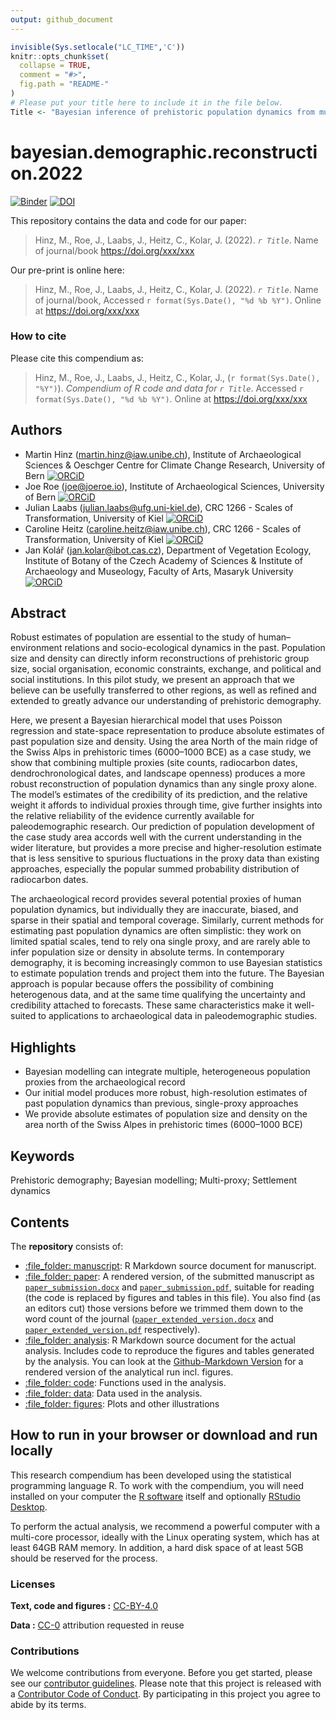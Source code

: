 ```yaml
---
output: github_document
---
```


<!-- README.md is generated from README.Rmd. Please edit that file -->

```r
invisible(Sys.setlocale("LC_TIME",'C'))
knitr::opts_chunk$set(
  collapse = TRUE,
  comment = "#>",
  fig.path = "README-"
)
# Please put your title here to include it in the file below.
Title <- "Bayesian inference of prehistoric population dynamics from multiple proxies: a case study from the North of the Swiss Alps"
```

# bayesian.demographic.reconstruction.2022

[![Binder](https://mybinder.org/badge_logo.svg)](https://mybinder.org/v2/gh/MartinHinz/bayesian.demographic.reconstruction.2022/master?urlpath=rstudio) [![DOI](https://zenodo.org/badge/477622472.svg)](https://zenodo.org/badge/latestdoi/477622472)

This repository contains the data and code for our paper:

> Hinz, M., Roe, J., Laabs, J., Heitz, C., Kolar, J. (2022). _`r Title`_. Name of journal/book <https://doi.org/xxx/xxx>

Our pre-print is online here:

> Hinz, M., Roe, J., Laabs, J., Heitz, C., Kolar, J. (2022). _`r Title`_. Name of journal/book, Accessed `r format(Sys.Date(), "%d %b %Y")`. Online at <https://doi.org/xxx/xxx>

### How to cite

Please cite this compendium as:

> Hinz, M., Roe, J., Laabs, J., Heitz, C., Kolar, J., (`r format(Sys.Date(), "%Y")`). _Compendium of R code and data for `r Title`_. Accessed `r format(Sys.Date(), "%d %b %Y")`. Online at <https://doi.org/xxx/xxx>

## Authors
- Martin Hinz (<martin.hinz@iaw.unibe.ch>), Institute of Archaeological Sciences & Oeschger Centre for Climate Change Research, University of Bern [![ORCiD](https://img.shields.io/badge/ORCiD-0000--0002--9904--6548-green.svg)](http://orcid.org/0000-0002-9904-6548)
- Joe Roe (<joe@joeroe.io>), Institute of Archaeological Sciences, University of Bern [![ORCiD](https://img.shields.io/badge/ORCiD-0000--0002--1011--1244-green.svg)](http://orcid.org/0000-0002-1011-1244)
- Julian Laabs (<julian.laabs@ufg.uni-kiel.de>), CRC 1266 - Scales of Transformation, University of Kiel [![ORCiD](https://img.shields.io/badge/ORCiD-0000--0003--1378--3908-green.svg)](http://orcid.org/0000-0003-1378-3908)
- Caroline Heitz (<caroline.heitz@iaw.unibe.ch>), CRC 1266 - Scales of Transformation, University of Kiel [![ORCiD](https://img.shields.io/badge/ORCiD-0000--0001--7188--6775-green.svg)](http://orcid.org/0000-0001-7188-6775)
- Jan Kolář (<jan.kolar@ibot.cas.cz>), Department of Vegetation Ecology, Institute of Botany of the Czech Academy of Sciences & Institute of Archaeology and Museology, Faculty of Arts, Masaryk University [![ORCiD](https://img.shields.io/badge/ORCiD-0000--0001--8013--6992-green.svg)](http://orcid.org/0000-0001-8013-6992)

## Abstract
Robust estimates of population are essential to the study of human–environment relations and socio-ecological dynamics in the past. Population size and density can directly inform reconstructions of prehistoric group size, social organisation, economic constraints, exchange, and political and social institutions. In this pilot study, we present an approach that we believe can be usefully transferred to other regions, as well as refined and extended to greatly advance our understanding of prehistoric demography.

  Here, we present a Bayesian hierarchical model that uses Poisson regression and state-space representation to produce absolute estimates of past population size and density. Using the  area North of the main ridge of the Swiss Alps in prehistoric times (6000–1000 BCE) as a case study, we show that combining multiple proxies (site counts, radiocarbon dates, dendrochronological dates, and landscape openness) produces a more robust reconstruction of population dynamics than any single proxy alone. The model's estimates of the credibility of its prediction, and the relative weight it affords to individual proxies through time, give further insights into the relative reliability of the evidence currently available for paleodemographic research. Our prediction of population development of the case study area accords well with the current understanding in the wider literature, but provides a more precise and higher-resolution estimate that is less sensitive to spurious fluctuations in the proxy data than existing approaches, especially the popular summed probability distribution of radiocarbon dates.
  
  The archaeological record provides several potential proxies of human population dynamics, but individually they are inaccurate, biased, and sparse in their spatial and temporal coverage. Similarly, current methods for estimating past population dynamics are often simplistic: they work on limited spatial scales, tend to rely ona single proxy, and are rarely able to infer population size or density in absolute terms. In contemporary demography, it is becoming increasingly common to use Bayesian statistics to estimate population trends and project them into the future. The Bayesian approach is popular because offers the possibility of combining heterogenous data, and at the same time qualifying the uncertainty and credibility attached to forecasts. These same characteristics make it well-suited to applications to archaeological data in paleodemographic studies.
  
## Highlights
- Bayesian modelling can integrate multiple, heterogeneous population proxies from the archaeological record
- Our initial model produces more robust, high-resolution estimates of past population dynamics than previous, single-proxy approaches
- We provide absolute estimates of population size and density on the area north of the Swiss Alpes in prehistoric times (6000–1000 BCE)
  
## Keywords
Prehistoric demography; Bayesian modelling; Multi-proxy; Settlement dynamics

## Contents

The **repository** consists of:

  - [:file\_folder: manuscript](/manuscript): R Markdown source document
    for manuscript.
  - [:file\_folder: paper](/paper): A rendered version, of the submitted manuscript as
    [`paper_submission.docx`](/paper/paper_submission.docx) and [`paper_submission.pdf`](/paper/paper_submission.pdf), suitable for reading (the code is replaced by figures
    and tables in this file). You also find (as an editors cut) those versions before we trimmed them down to the word count of the journal ([`paper_extended_version.docx`](/paper/paper_extended_version.docx) and [`paper_extended_version.pdf`](/paper/paper_extended_version.pdf) respectively).
  - [:file\_folder: analysis](/analysis): R Markdown source document
    for the actual analysis. Includes code to reproduce the figures and tables
    generated by the analysis. You can look at the [Github-Markdown Version](/analysis/analysis.md)
    for a rendered version of the analytical run incl. figures.
  - [:file\_folder: code](/code): Functions used in the analysis.
  - [:file\_folder: data](/data): Data used in the analysis.
  - [:file\_folder: figures](/figures): Plots and other illustrations

## How to run in your browser or download and run locally

This research compendium has been developed using the statistical programming
language R. To work with the compendium, you will need
installed on your computer the [R software](https://cloud.r-project.org/)
itself and optionally [RStudio Desktop](https://rstudio.com/products/rstudio/download/).

To perform the actual analysis, we recommend a powerful computer with a
multi-core processor, ideally with the Linux operating system, which has
at least 64GB RAM memory. In addition, a hard disk space of at least 5GB
should be reserved for the process.

### Licenses

**Text, code and figures :**  [CC-BY-4.0](http://creativecommons.org/licenses/by/4.0/)

**Data :** [CC-0](http://creativecommons.org/publicdomain/zero/1.0/) attribution requested in reuse

### Contributions

We welcome contributions from everyone. Before you get started, please see our [contributor guidelines](CONTRIBUTING.md). Please note that this project is released with a [Contributor Code of Conduct](CONDUCT.md). By participating in this project you agree to abide by its terms.

